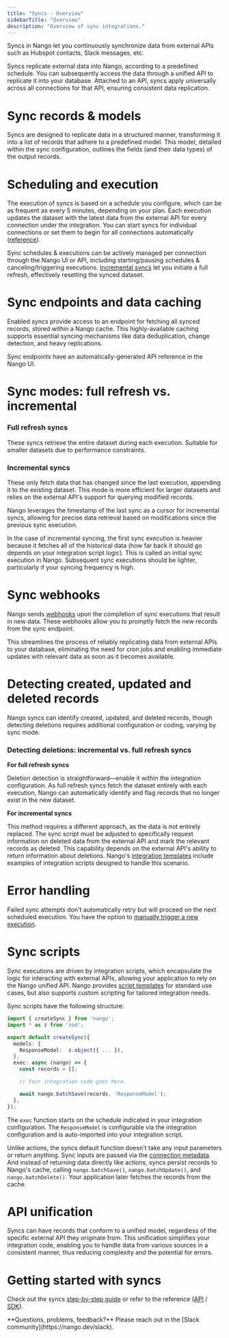 ```yaml
---
title: "Syncs - Overview"
sidebarTitle: "Overview"
description: "Overview of sync integrations."
---
```


Syncs in Nango let you continuously synchronize data from external APIs such as Hubspot contacts, Slack messages, etc.

Syncs replicate external data into Nango, according to a predefined schedule. You can subsequently access the data through a unified API to replicate it into your database. Attached to an API, syncs apply universally across all connections for that API, ensuring consistent data replication.

# Sync records & models

Syncs are designed to replicate data in a structured manner, transforming it into a list of records that adhere to a predefined model. This model, detailed within the sync configuration, outlines the fields (and their data types) of the output records.

# Scheduling and execution

The execution of syncs is based on a schedule you configure, which can be as frequent as every 5 minutes, depending on your plan. Each execution updates the dataset with the latest data from the external API for every connection under the integration. You can start syncs for individual connections or set them to begin for all connections automatically ([reference](/reference/integration-configuration#adding-a-sync)).

Sync schedules & executions can be actively managed per connection through the Nango UI or API, including starting/pausing schedules & canceling/triggering executions. [Incremental syncs](#incremental-syncs) let you initiate a full refresh, effectively resetting the synced dataset.

# Sync endpoints and data caching

Enabled syncs provide access to an endpoint for fetching all synced records, stored within a Nango cache. This highly-available caching supports essential syncing mechanisms like data deduplication, change detection, and heavy replications.

Sync endpoints have an automatically-generated API reference in the Nango UI.

# Sync modes: full refresh vs. incremental

### Full refresh syncs

These syncs retrieve the entire dataset during each execution. Suitable for smaller datasets due to performance constraints.

### Incremental syncs

These only fetch data that has changed since the last execution, appending it to the existing dataset. This mode is more efficient for larger datasets and relies on the external API's support for querying modified records.

Nango leverages the timestamp of the last sync as a cursor for incremental syncs, allowing for precise data retrieval based on modifications since the previous sync execution.

In the case of incremental syncing, the first sync execution is heavier because it fetches all of the historical data (how far back it should go depends on your integration script logic). This is called an initial sync execution in Nango. Subsequent sync executions should be lighter, particularly if your syncing frequency is high.

# Sync webhooks

Nango sends [webhooks](/guides/webhooks/webhooks-from-nango) upon the completion of sync executions that result in new data. These webhooks allow you to promptly fetch the new records from the sync endpoint.

This streamlines the process of reliably replicating data from external APIs to your database, eliminating the need for cron jobs and enabling immediate updates with relevant data as soon as it becomes available.

# Detecting created, updated and deleted records

Nango syncs can identify created, updated, and deleted records, though detecting deletions requires additional configuration or coding, varying by sync mode.

### Detecting deletions: incremental vs. full refresh syncs

**For full refresh syncs**

Deletion detection is straightforward—enable it within the integration configuration. As full refresh syncs fetch the dataset entirely with each execution, Nango can automatically identify and flag records that no longer exist in the new dataset.

**For incremental syncs**

This method requires a different approach, as the data is not entirely replaced. The sync script must be adjusted to specifically request information on deleted data from the external API and mark the relevant records as deleted. This capability depends on the external API's ability to return information about deletions. Nango's [integration templates](/guides/pre-built-integrations/overview) include examples of integration scripts designed to handle this scenario.

# Error handling

Failed sync attempts don't automatically retry but will proceed on the next scheduled execution. You have the option to [manually trigger a new execution](#scheduling-and-execution).

# Sync scripts

Sync executions are driven by integration scripts, which encapsulate the logic for interacting with external APIs, allowing your application to rely on the Nango unified API. Nango provides [script templates](/guides/pre-built-integrations/overview) for standard use cases, but also supports custom scripting for tailored integration needs.

Sync scripts have the following structure:

```typescript
import { createSync } from 'nango';
import * as z from 'zod';

export default createSync({
  models: {
    ResponseModel:  z.object({ ... }),
  },
  exec: async (nango) => {
    const records = [];

    // Your integration code goes here.

    await nango.batchSave(records, 'ResponseModel');
  },
});
```

The `exec` function starts on the schedule indicated in your integration configuration. The `ResponseModel` is configurable via the integration configuration and is auto-imported into your integration script.

Unlike actions, the syncs default function doesn't take any input parameters or return anything. Sync inputs are passed via the [connection metadata](/guides/customer-configuration#store-customer-specific-data). And instead of returning data directly like actions, syncs persist records to Nango's cache, calling `nango.batchSave()`, `nango.batchUpdate()`, and `nango.batchDelete()`. Your application later fetches the records from the cache.

# API unification

Syncs can have records that conform to a unified model, regardless of the specific external API they originate from. This unification simplifies your integration code, enabling you to handle data from various sources in a consistent manner, thus reducing complexity and the potential for errors.

# Getting started with syncs

Check out the syncs [step-by-step guide](/guides/syncs/use-a-sync) or refer to the reference ([API](/reference/api/sync/records-list) / [SDK](/reference/sdks/node#syncs)).

<Tip>
  **Questions, problems, feedback?** Please reach out in the [Slack community](https://nango.dev/slack).
</Tip>